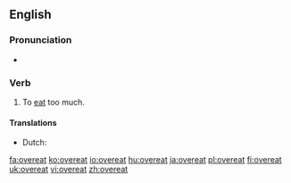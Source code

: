 ==English==

===Pronunciation===
* {{IPA|/'ovəɻit/}}

===Verb===
{{en-verb|overeats|overeating|overate|overeaten}}

# To [[eat]] too much.

====Translations====
* Dutch: {{t+|nl|overeten}}

[[fa:overeat]]
[[ko:overeat]]
[[io:overeat]]
[[hu:overeat]]
[[ja:overeat]]
[[pl:overeat]]
[[fi:overeat]]
[[uk:overeat]]
[[vi:overeat]]
[[zh:overeat]]
